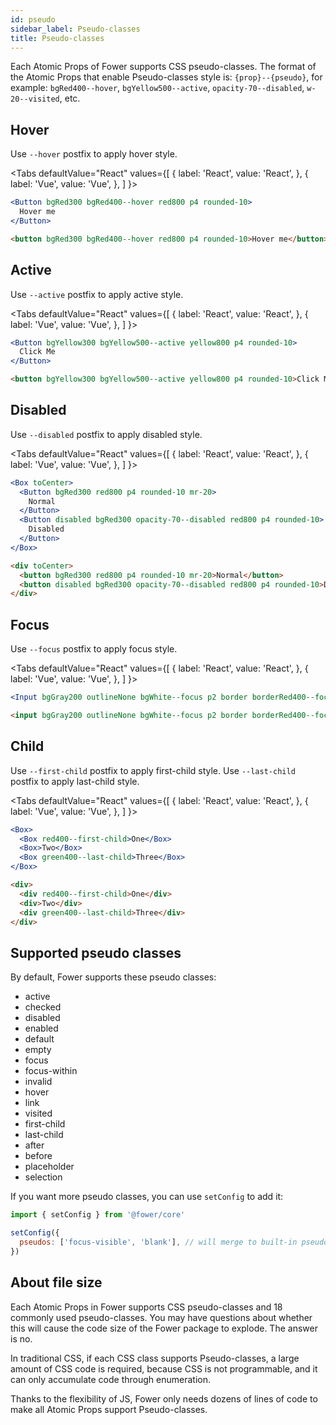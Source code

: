 ```yaml
---
id: pseudo
sidebar_label: Pseudo-classes
title: Pseudo-classes
---
```



Each Atomic Props of Fower supports CSS pseudo-classes. The format of the Atomic Props that enable Pseudo-classes style is: `{prop}--{pseudo}`, for example: `bgRed400--hover`, `bgYellow500--active`, `opacity-70--disabled`, `w-20--visited`, etc.

## Hover

Use `--hover` postfix to apply hover style.

<Tabs
  defaultValue="React"
  values={[
    { label: 'React', value: 'React', },
    { label: 'Vue', value: 'Vue', },
  ]
}>
<TabItem value="React">

```jsx live
<Button bgRed300 bgRed400--hover red800 p4 rounded-10>
  Hover me
</Button>
```

</TabItem>
<TabItem value="Vue">

```html
<button bgRed300 bgRed400--hover red800 p4 rounded-10>Hover me</button>
```

</TabItem>
</Tabs>

## Active

Use `--active` postfix to apply active style.

<Tabs
  defaultValue="React"
  values={[
    { label: 'React', value: 'React', },
    { label: 'Vue', value: 'Vue', },
  ]
}>
<TabItem value="React">

```jsx live
<Button bgYellow300 bgYellow500--active yellow800 p4 rounded-10>
  Click Me
</Button>
```

</TabItem>
<TabItem value="Vue">

```html
<button bgYellow300 bgYellow500--active yellow800 p4 rounded-10>Click Me</button>
```

</TabItem>
</Tabs>

## Disabled

Use `--disabled` postfix to apply disabled style.

<Tabs
  defaultValue="React"
  values={[
    { label: 'React', value: 'React', },
    { label: 'Vue', value: 'Vue', },
  ]
}>
<TabItem value="React">

```jsx live
<Box toCenter>
  <Button bgRed300 red800 p4 rounded-10 mr-20>
    Normal
  </Button>
  <Button disabled bgRed300 opacity-70--disabled red800 p4 rounded-10>
    Disabled
  </Button>
</Box>
```

</TabItem>
<TabItem value="Vue">

```html
<div toCenter>
  <button bgRed300 red800 p4 rounded-10 mr-20>Normal</button>
  <button disabled bgRed300 opacity-70--disabled red800 p4 rounded-10>Disabled</button>
</div>
```

</TabItem>
</Tabs>

## Focus

Use `--focus` postfix to apply focus style.

<Tabs
  defaultValue="React"
  values={[
    { label: 'React', value: 'React', },
    { label: 'Vue', value: 'Vue', },
  ]
}>
<TabItem value="React">

```jsx live
<Input bgGray200 outlineNone bgWhite--focus p2 border borderRed400--focus />
```

</TabItem>
<TabItem value="Vue">

```html
<input bgGray200 outlineNone bgWhite--focus p2 border borderRed400--focus />
```

</TabItem>
</Tabs>

## Child

Use `--first-child` postfix to apply first-child style.
Use `--last-child` postfix to apply last-child style.

<Tabs
  defaultValue="React"
  values={[
    { label: 'React', value: 'React', },
    { label: 'Vue', value: 'Vue', },
  ]
}>
<TabItem value="React">

```jsx live
<Box>
  <Box red400--first-child>One</Box>
  <Box>Two</Box>
  <Box green400--last-child>Three</Box>
</Box>
```

</TabItem>
<TabItem value="Vue">

```html
<div>
  <div red400--first-child>One</div>
  <div>Two</div>
  <div green400--last-child>Three</div>
</div>
```

</TabItem>
</Tabs>

## Supported pseudo classes

By default, Fower supports these pseudo classes:

- active
- checked
- disabled
- enabled
- default
- empty
- focus
- focus-within
- invalid
- hover
- link
- visited
- first-child
- last-child
- after
- before
- placeholder
- selection

If you want more pseudo classes, you can use `setConfig` to add it:

```jsx
import { setConfig } from '@fower/core'

setConfig({
  pseudos: ['focus-visible', 'blank'], // will merge to built-in pseudos
})
```

## About file size

Each Atomic Props in Fower supports CSS pseudo-classes and 18 commonly used pseudo-classes. You may have questions about whether this will cause the code size of the Fower package to explode. The answer is no.

In traditional CSS, if each CSS class supports Pseudo-classes, a large amount of CSS code is required, because CSS is not programmable, and it can only accumulate code through enumeration.

Thanks to the flexibility of JS, Fower only needs dozens of lines of code to make all Atomic Props support Pseudo-classes.

